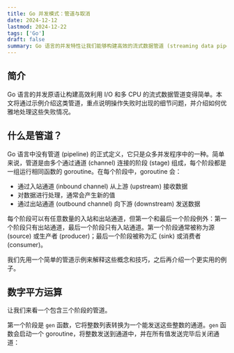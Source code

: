 ```yaml
---
title: Go 并发模式：管道与取消
date: 2024-12-12
lastmod: 2024-12-22
tags: ['Go']
draft: false
summary: Go 语言的并发特性让我们能够构建高效的流式数据管道 (streaming data pipelines)，通过使用通道 (channels) 连接各个处理阶段，实现诸如数字平方运算等操作，并通过显式的取消信号 (cancellation signals) 来有效处理故障和管理系统资源。
---
```


## 简介

Go 语言的并发原语让构建高效利用 I/O 和多 CPU 的流式数据管道变得简单。本文将通过示例介绍这类管道，重点说明操作失败时出现的细节问题，并介绍如何优雅地处理这些失败情况。

## 什么是管道？

Go 语言中没有管道 (pipeline) 的正式定义，它只是众多并发程序中的一种。简单来说，管道是由多个通过通道 (channel) 连接的阶段 (stage) 组成，每个阶段都是一组运行相同函数的 goroutine。在每个阶段中，goroutine 会：

- 通过入站通道 (inbound channel) 从上游 (upstream) 接收数据
- 对数据进行处理，通常会产生新的值
- 通过出站通道 (outbound channel) 向下游 (downstream) 发送数据

每个阶段可以有任意数量的入站和出站通道，但第一个和最后一个阶段例外：第一个阶段只有出站通道，最后一个阶段只有入站通道。第一个阶段通常被称为源 (source) 或生产者 (producer)；最后一个阶段被称为汇 (sink) 或消费者 (consumer)。

我们先用一个简单的管道示例来解释这些概念和技巧，之后再介绍一个更实用的例子。

## 数字平方运算

让我们来看一个包含三个阶段的管道。

第一个阶段是 `gen` 函数，它将整数列表转换为一个能发送这些整数的通道。`gen` 函数会启动一个 goroutine，将整数发送到通道中，并在所有值发送完毕后关闭通道：
